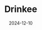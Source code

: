 ---
title: "Drinkee"
description: "Website design & development of a startup specializing in connected self-service bars"
date: 2024-12-10
tags: ["website", "design", "freelance"]
category: website
stack: ['Webflow', 'Blender', 'Figma']
link: 'https://www.drinkee.io'
image: /images/drinkee-thumbnail.svg
logo: /images/logos/drinkee.svg
index: []
roles: ["Designer", "Developer"]
published: true
type: 'article'
---